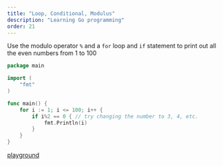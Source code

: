 ```yaml
---
title: "Loop, Conditional, Modulus"
description: "Learning Go programming"
order: 21
---
```



Use the modulo operator `%`  and a `for` loop and `if` statement to print out all the even numbers from 1 to 100

```go
package main

import (
	"fmt"
)

func main() {
	for i := 1; i <= 100; i++ {
		if i%2 == 0 { // try changing the number to 3, 4, etc.
			fmt.Println(i)
		}
	}
}
```

[playground](https://play.golang.org/p/mhwuHNMCEF)

